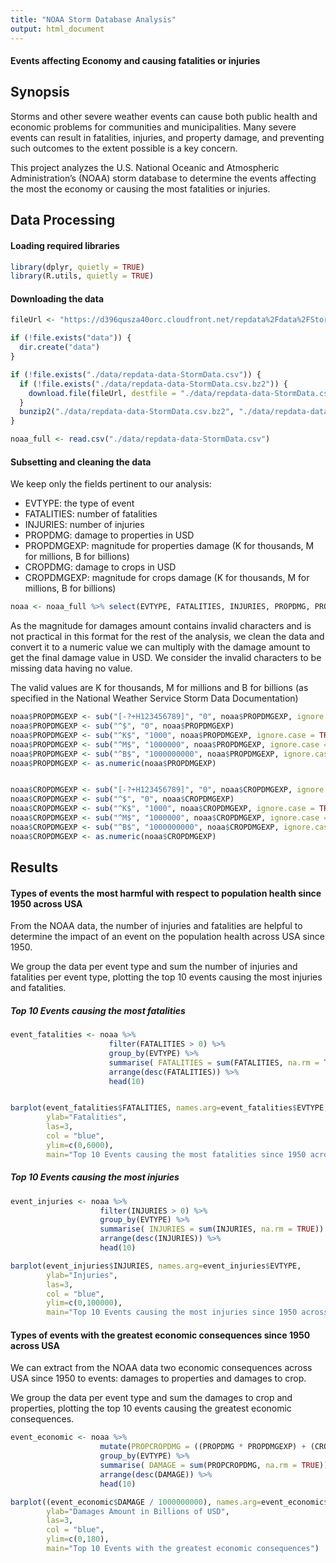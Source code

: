 ```yaml
---
title: "NOAA Storm Database Analysis"
output: html_document
---
```

#### Events affecting Economy and causing fatalities or injuries

## Synopsis
Storms and other severe weather events can cause both public health and economic problems for communities and municipalities. Many severe events can result in fatalities, injuries, and property damage, and preventing such outcomes to the extent possible is a key concern.

This project analyzes the U.S. National Oceanic and Atmospheric Administration's (NOAA) storm database to determine the events affecting the most the economy or causing the most fatalities or injuries.

## Data Processing

#### Loading required libraries

```r
library(dplyr, quietly = TRUE)
library(R.utils, quietly = TRUE)
```

#### Downloading the data

```r
fileUrl <- "https://d396qusza40orc.cloudfront.net/repdata%2Fdata%2FStormData.csv.bz2"

if (!file.exists("data")) {
  dir.create("data")
}

if (!file.exists("./data/repdata-data-StormData.csv")) {
  if (!file.exists("./data/repdata-data-StormData.csv.bz2")) {
    download.file(fileUrl, destfile = "./data/repdata-data-StormData.csv.bz2")
  }  
  bunzip2("./data/repdata-data-StormData.csv.bz2", "./data/repdata-data-StormData.csv")
}

noaa_full <- read.csv("./data/repdata-data-StormData.csv")
```

#### Subsetting and cleaning the data

We keep only the fields pertinent to our analysis:

- EVTYPE: the type of event
- FATALITIES: number of fatalities
- INJURIES: number of injuries
- PROPDMG: damage to properties in USD
- PROPDMGEXP: magnitude for properties damage (K for thousands, M for millions, B for billions)
- CROPDMG: damage to crops in USD
- CROPDMGEXP: magnitude for crops damage (K for thousands, M for millions, B for billions)

```r
noaa <- noaa_full %>% select(EVTYPE, FATALITIES, INJURIES, PROPDMG, PROPDMGEXP, CROPDMG, CROPDMGEXP)
```

As the magnitude for damages amount contains invalid characters and is not practical in this format for the rest of the analysis, we clean the data and convert it to a numeric value we can multiply with the damage amount to get the final damage value in USD. We consider the invalid characters to be missing data having no value.

The valid values are K for thousands, M for millions and B for billions (as specified in the National Weather Service Storm Data Documentation)

```r
noaa$PROPDMGEXP <- sub("[-?+H123456789]", "0", noaa$PROPDMGEXP, ignore.case = TRUE)
noaa$PROPDMGEXP <- sub("^$", "0", noaa$PROPDMGEXP)
noaa$PROPDMGEXP <- sub("^K$", "1000", noaa$PROPDMGEXP, ignore.case = TRUE)
noaa$PROPDMGEXP <- sub("^M$", "1000000", noaa$PROPDMGEXP, ignore.case = TRUE)
noaa$PROPDMGEXP <- sub("^B$", "1000000000", noaa$PROPDMGEXP, ignore.case = TRUE)
noaa$PROPDMGEXP <- as.numeric(noaa$PROPDMGEXP)


noaa$CROPDMGEXP <- sub("[-?+H123456789]", "0", noaa$CROPDMGEXP, ignore.case = TRUE)
noaa$CROPDMGEXP <- sub("^$", "0", noaa$CROPDMGEXP)
noaa$CROPDMGEXP <- sub("^K$", "1000", noaa$CROPDMGEXP, ignore.case = TRUE)
noaa$CROPDMGEXP <- sub("^M$", "1000000", noaa$CROPDMGEXP, ignore.case = TRUE)
noaa$CROPDMGEXP <- sub("^B$", "1000000000", noaa$CROPDMGEXP, ignore.case = TRUE)
noaa$CROPDMGEXP <- as.numeric(noaa$CROPDMGEXP)
```

## Results

#### Types of events the most harmful with respect to population health since 1950 across USA

From the NOAA data, the number of injuries and fatalities are helpful to determine the impact of an event on the population health across USA since 1950.

We group the data per event type and sum the number of injuries and fatalities per event type, plotting the top 10 events causing the most injuries and fatalities.

##### Top 10 Events causing the most fatalities

```r
event_fatalities <- noaa %>%
                      filter(FATALITIES > 0) %>%
                      group_by(EVTYPE) %>%
                      summarise( FATALITIES = sum(FATALITIES, na.rm = TRUE)) %>%
                      arrange(desc(FATALITIES)) %>%
                      head(10)


barplot(event_fatalities$FATALITIES, names.arg=event_fatalities$EVTYPE, 
        ylab="Fatalities", 
        las=3, 
        col = "blue",
        ylim=c(0,6000),
        main="Top 10 Events causing the most fatalities since 1950 across USA")

```

##### Top 10 Events causing the most injuries

```r
event_injuries <- noaa %>%
                    filter(INJURIES > 0) %>%
                    group_by(EVTYPE) %>%
                    summarise( INJURIES = sum(INJURIES, na.rm = TRUE)) %>%
                    arrange(desc(INJURIES)) %>%
                    head(10)

barplot(event_injuries$INJURIES, names.arg=event_injuries$EVTYPE, 
        ylab="Injuries", 
        las=3, 
        col = "blue",
        ylim=c(0,100000),
        main="Top 10 Events causing the most injuries since 1950 across USA")

```

#### Types of events with the greatest economic consequences since 1950  across USA

We can extract from the NOAA data two economic consequences across USA since 1950 to events: damages to properties and damages to crop.

We group the data per event type and sum the damages to crop and properties, plotting the top 10 events causing the greatest economic consequences.

```r
event_economic <- noaa %>%
                    mutate(PROPCROPDMG = ((PROPDMG * PROPDMGEXP) + (CROPDMG * CROPDMGEXP)) ) %>%
                    group_by(EVTYPE) %>%
                    summarise( DAMAGE = sum(PROPCROPDMG, na.rm = TRUE)) %>%
                    arrange(desc(DAMAGE)) %>%
                    head(10)

barplot((event_economic$DAMAGE / 1000000000), names.arg=event_economic$EVTYPE, 
        ylab="Damages Amount in Billions of USD", 
        las=3, 
        col = "blue",
        ylim=c(0,180),
        main="Top 10 Events with the greatest economic consequences")

```


